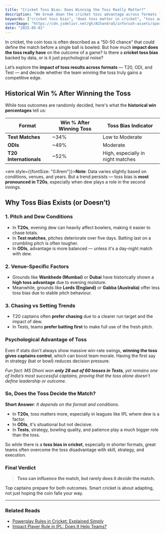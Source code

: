 ```yaml
---
title: "Cricket Toss Bias: Does Winning the Toss Really Matter?"
description: "We break down the cricket toss advantage across formats like T20, ODI, and Test matches. Is winning the toss truly a match-winner or just a psychological edge?"
keywords: ["cricket toss bias", "does toss matter in cricket", "toss advantage T20 ODI Test", "impact of toss in cricket", "cricket match stats toss"]
coverImage: "https://cdn.jsdelivr.net/gh/AChandra5/inforush-assets/sports-fitness/tossing-coin.png"
date: "2025-05-01"
---
```


In cricket, the coin toss is often described as a “50-50 chance” that could define the match before a single ball is bowled. But how much **impact does the toss really have** on the outcome of a game? Is there a **cricket toss bias** backed by data, or is it just psychological noise?

Let’s explore the **impact of toss results across formats** — T20, ODI, and Test — and decode whether the team winning the toss truly gains a competitive edge.


## Historical Win % After Winning the Toss

While toss outcomes are randomly decided, here's what the **historical win percentages** tell us:

<div
  style={{ overflowX: "auto", marginTop: "20px", width: "80%", margin: "auto" }}
>
  <table
    style={{
      borderCollapse: "collapse",
      minWidth: "600px",
      fontSize: "15px",
      border: "1px solid #ddd",
      borderRadius: "20px",
    }}
  >
    <thead>
      <tr style={{ backgroundColor: "#0D3483", color: "white" }}>
        <th style={{ padding: "12px", textAlign: "center" }}>Format</th>
        <th style={{ padding: "12px", textAlign: "center" }}>Win % After Winning Toss</th>
        <th style={{ padding: "12px", textAlign: "center" }}>
          Toss Bias Indicator
        </th>
      </tr>
    </thead>
    <tbody>
      <tr style={{ backgroundColor: "#" }}>
        <td style={{ padding: "10px", border: "1px solid #ddd" }}>
          <b>Test Matches</b>
        </td>
        <td style={{ padding: "10px", border: "1px solid #ddd" }}>
          ~34%
        </td>
        <td style={{ padding: "10px", border: "1px solid #ddd" }}>
          Low to Moderate
        </td>
      </tr>
      <tr>
        <td style={{ padding: "10px", border: "1px solid #ddd" }}>
          <b>ODIs</b>
        </td>
        <td style={{ padding: "10px", border: "1px solid #ddd" }}>
          ~49%
        </td>
        <td style={{ padding: "10px", border: "1px solid #ddd" }}>
          Moderate
        </td>
      </tr>
      <tr style={{ backgroundColor: "#" }}>
        <td style={{ padding: "10px", border: "1px solid #ddd" }}>
          <b>T20 Internationals</b>
        </td>
        <td style={{ padding: "10px", border: "1px solid #ddd" }}>
          ~52%
        </td>
        <td style={{ padding: "10px", border: "1px solid #ddd" }}>
          High, especially in night matches
        </td>
      </tr>        
    </tbody>
  </table>
</div>

 <em style={{fontSize: "0.8rem"}}>**Note**: Data varies slightly based on conditions, venues, and years. But a trend persists — toss bias is **most pronounced in T20s**, especially when dew plays a role in the second innings.</em>


## Why Toss Bias Exists (or Doesn’t)

### 1. **Pitch and Dew Conditions**
- In **T20s**, evening dew can heavily affect bowlers, making it easier to chase totals.
- In **Test matches**, pitches deteriorate over five days. Batting last on a crumbling pitch is often tougher.
- In **ODIs**, advantage is more balanced — unless it's a day-night match with dew.

### 2. **Venue-Specific Factors**
- Grounds like **Wankhede (Mumbai)** or **Dubai** have historically shown a **high toss advantage** due to evening moisture.
- Meanwhile, grounds like **Lords (England)** or **Gabba (Australia)** offer less toss bias due to stable pitch behaviour.

### 3. **Chasing vs Setting Trends**
- T20 captains often **prefer chasing** due to a clearer run target and the impact of dew.
- In Tests, teams **prefer batting first** to make full use of the fresh pitch.


###  Psychological Advantage of Toss

Even if stats don't always show massive win-rate swings, **winning the toss gives captains control**, which can boost team morale. Having the first say in strategy (bat or bowl) reduces decision pressure.

<em> Fun fact: MS Dhoni won **only 28 out of 60 tosses in Tests**, yet remains one of India’s most successful captains, proving that the toss alone doesn’t define leadership or outcome.</em>


###  So, Does the Toss Decide the Match?

**Short Answer**: *It depends on the format and conditions.*

- In **T20s**, toss matters more, especially in leagues like IPL where dew is a factor.
- In **ODIs**, it's situational but not decisive.
- In **Tests**, strategy, bowling quality, and patience play a much bigger role than the toss.

So while there is a **toss bias in cricket**, especially in shorter formats, great teams often overcome the toss disadvantage with skill, strategy, and execution.


###  Final Verdict

> **Toss can influence the match, but rarely does it *decide* the match.**

Top captains prepare for both outcomes. Smart cricket is about adapting, not just hoping the coin falls your way.


---

###  Related Reads
- [Powerplay Rules in Cricket: Explained Simply](/category/cricket-fitness/powerplay-rules)
- [Impact Player Rule in IPL: Does It Help Teams?](/category/cricket-fitness/impact-player-rule)
